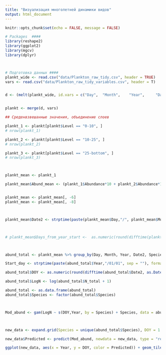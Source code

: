 ```yaml
---
title: "Визуализация многолетней динамики видов"
output: html_document
---
```


```r
knitr::opts_chunk$set(echo = FALSE, message = FALSE)
```



```r
# Packages  ####
library(reshape2)
library(ggplot2)
library(mgcv)
library(dplyr)



# Подготовка данных ####
plankt_wide <- read.csv("data/Plankton_raw_tidy.csv", header = TRUE)
vars <- read.csv("data/Plankton_raw_tidy_variables.csv", header = T)


d <- (melt(plankt_wide, id.vars = c("Day", 	"Month", 	"Year", 	"Data"), variable.name = "Var_ID", value.name = "Abundance"))


plankt <- merge(d, vars)

## Среденвзвешанные значения, объединение слоев

plankt_1 <- plankt[plankt$Level == "0-10", ]
# nrow(plankt_1)

plankt_2 <- plankt[plankt$Level == "10-25", ]
# nrow(plankt_2)

plankt_3 <- plankt[plankt$Level == "25-bottom", ]
# nrow(plankt_3)



plankt_mean <- plankt_1

plankt_mean$Abund_mean <- (plankt_1$Abundance*10 + plankt_2$Abundance*15)/25


plankt_mean <- plankt_mean[, -6]
plankt_mean <- plankt_mean[, -8]



plankt_mean$Date2 <- strptime(paste(plankt_mean$Day,"/", plankt_mean$Month, "/", plankt_mean$Year, sep = ""), format=("%d/%m/%Y"))



# plankt_mean$Days_from_year_start <-  as.numeric(round(difftime(plankt_mean$Date2, as.Date(Start_day))))



abund_total <- plankt_mean %>% group_by(Day, Month, Year, Date2, Species) %>% summarise(N_total = sum(Abund_mean))

Start_day <- strptime(paste(abund_total$Year,"/01/01", sep = ""), format=("%Y/%d/%m"))

abund_total$DOY <- as.numeric(round(difftime(abund_total$Date2, as.Date(Start_day))))

abund_total$LogN <- log(abund_total$N_total + 1)

abund_total <- as.data.frame(abund_total)
abund_total$Species <- factor(abund_total$Species)



Mod_abund <- gam(LogN ~ s(DOY,Year, by = Species) + Species, data = abund_total)



new_data <- expand.grid(Species = unique(abund_total$Species), DOY = 1:365, Year = seq(min(abund_total$Year), max(abund_total$Year), 1))

new_data$Predicted <- predict(Mod_abund, newdata = new_data, type = "response")

ggplot(new_data, aes(x = Year, y = DOY, color = Predicted)) + geom_tile() + facet_wrap(~Species, scales = "free_y") + scale_color_gradient(low = "yellow", high = "red") + labs(color = "Log(N)") 








```

